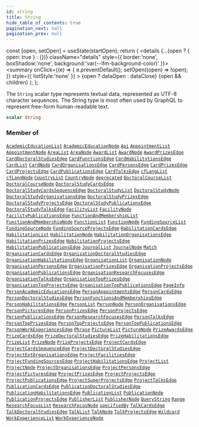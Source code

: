 ```yaml
---
id: string
title: String
hide_table_of_contents: true
pagination_next: null
pagination_prev: null
---
```







  const [open, setOpen] = useState(startOpen);
  return (
    <details {...(open ? { open: true } : {})} className="details" style={{ border:'none', boxShadow:'none', background:'var(--ifm-background-color)' }}>
      <summary
        onClick={(e) => {
          e.preventDefault();
          setOpen((open) => !open);
        }}
        style={{ listStyle:'none' }}
      >
      {open ? dataOpen : dataClose}
      </summary>
      {open && children}
    </details>
  );
};




The `String` scalar type represents textual data, represented as UTF-8 character sequences. The String type is most often used by GraphQL to represent free-form human-readable text.


```graphql
scalar String
```






### Member of

[`AcademicEducationList`](/cris/objects/academic-education-list)  <Badge class="secondary" text="object"/><Bullet />[`AcademicEducationNode`](/cris/objects/academic-education-node)  <Badge class="secondary" text="object"/><Bullet />[`Api`](/cris/objects/api)  <Badge class="secondary" text="object"/><Bullet />[`AppointmentList`](/cris/objects/appointment-list)  <Badge class="secondary" text="object"/><Bullet />[`AppointmentNode`](/cris/objects/appointment-node)  <Badge class="secondary" text="object"/><Bullet />[`AreaList`](/cris/objects/area-list)  <Badge class="secondary" text="object"/><Bullet />[`AreaNode`](/cris/objects/area-node)  <Badge class="secondary" text="object"/><Bullet />[`AwardList`](/cris/objects/award-list)  <Badge class="secondary" text="object"/><Bullet />[`AwardNode`](/cris/objects/award-node)  <Badge class="secondary" text="object"/><Bullet />[`AwardPrizesEdge`](/cris/objects/award-prizes-edge)  <Badge class="secondary" text="object"/><Bullet />[`CardDoctoralStudiesEdge`](/cris/objects/card-doctoral-studies-edge)  <Badge class="secondary" text="object"/><Bullet />[`CardFunctionsEdge`](/cris/objects/card-functions-edge)  <Badge class="secondary" text="object"/><Bullet />[`CardHabilitytionsEdge`](/cris/objects/card-habilitytions-edge)  <Badge class="secondary" text="object"/><Bullet />[`CardList`](/cris/objects/card-list)  <Badge class="secondary" text="object"/><Bullet />[`CardNode`](/cris/objects/card-node)  <Badge class="secondary" text="object"/><Bullet />[`CardOrganisationsEdge`](/cris/objects/card-organisations-edge)  <Badge class="secondary" text="object"/><Bullet />[`CardPersonsEdge`](/cris/objects/card-persons-edge)  <Badge class="secondary" text="object"/><Bullet />[`CardPrizesEdge`](/cris/objects/card-prizes-edge)  <Badge class="secondary" text="object"/><Bullet />[`CardProjectsEdge`](/cris/objects/card-projects-edge)  <Badge class="secondary" text="object"/><Bullet />[`CardPublicationsEdge`](/cris/objects/card-publications-edge)  <Badge class="secondary" text="object"/><Bullet />[`CardTalksEdge`](/cris/objects/card-talks-edge)  <Badge class="secondary" text="object"/><Bullet />[`cfLangList`](/cris/objects/cf-lang-list)  <Badge class="secondary" text="object"/><Bullet />[`cfLangNode`](/cris/objects/cf-lang-node)  <Badge class="secondary" text="object"/><Bullet />[`CountryList`](/cris/objects/country-list)  <Badge class="secondary" text="object"/><Bullet />[`CountryNode`](/cris/objects/country-node)  <Badge class="secondary" text="object"/><Bullet />[`deprecated`](/cris/directives/deprecated)  <Badge class="secondary" text="directive"/><Bullet />[`DoctoralCourseList`](/cris/objects/doctoral-course-list)  <Badge class="secondary" text="object"/><Bullet />[`DoctoralCourseNode`](/cris/objects/doctoral-course-node)  <Badge class="secondary" text="object"/><Bullet />[`DoctoralStudyCardsEdge`](/cris/objects/doctoral-study-cards-edge)  <Badge class="secondary" text="object"/><Bullet />[`DoctoralStudyCardsSequenceEdge`](/cris/objects/doctoral-study-cards-sequence-edge)  <Badge class="secondary" text="object"/><Bullet />[`DoctoralStudyList`](/cris/objects/doctoral-study-list)  <Badge class="secondary" text="object"/><Bullet />[`DoctoralStudyNode`](/cris/objects/doctoral-study-node)  <Badge class="secondary" text="object"/><Bullet />[`DoctoralStudyOrganisationsEdge`](/cris/objects/doctoral-study-organisations-edge)  <Badge class="secondary" text="object"/><Bullet />[`DoctoralStudyPrizesEdge`](/cris/objects/doctoral-study-prizes-edge)  <Badge class="secondary" text="object"/><Bullet />[`DoctoralStudyProjectsEdge`](/cris/objects/doctoral-study-projects-edge)  <Badge class="secondary" text="object"/><Bullet />[`DoctoralStudyPublicationsEdge`](/cris/objects/doctoral-study-publications-edge)  <Badge class="secondary" text="object"/><Bullet />[`DoctoralStudyTalksEdge`](/cris/objects/doctoral-study-talks-edge)  <Badge class="secondary" text="object"/><Bullet />[`FacilityList`](/cris/objects/facility-list)  <Badge class="secondary" text="object"/><Bullet />[`FacilityNode`](/cris/objects/facility-node)  <Badge class="secondary" text="object"/><Bullet />[`FacilityPublicationsEdge`](/cris/objects/facility-publications-edge)  <Badge class="secondary" text="object"/><Bullet />[`FunctionAndMembershipList`](/cris/objects/function-and-membership-list)  <Badge class="secondary" text="object"/><Bullet />[`FunctionAndMembershipNode`](/cris/objects/function-and-membership-node)  <Badge class="secondary" text="object"/><Bullet />[`FunctionList`](/cris/objects/function-list)  <Badge class="secondary" text="object"/><Bullet />[`FunctionNode`](/cris/objects/function-node)  <Badge class="secondary" text="object"/><Bullet />[`FundingSourceList`](/cris/objects/funding-source-list)  <Badge class="secondary" text="object"/><Bullet />[`FundingSourceNode`](/cris/objects/funding-source-node)  <Badge class="secondary" text="object"/><Bullet />[`FundingSourceProjectsEdge`](/cris/objects/funding-source-projects-edge)  <Badge class="secondary" text="object"/><Bullet />[`HabilitationCardsEdge`](/cris/objects/habilitation-cards-edge)  <Badge class="secondary" text="object"/><Bullet />[`HabilitationList`](/cris/objects/habilitation-list)  <Badge class="secondary" text="object"/><Bullet />[`HabilitationNode`](/cris/objects/habilitation-node)  <Badge class="secondary" text="object"/><Bullet />[`HabilitationOrganisationsEdge`](/cris/objects/habilitation-organisations-edge)  <Badge class="secondary" text="object"/><Bullet />[`HabilitationPrizesEdge`](/cris/objects/habilitation-prizes-edge)  <Badge class="secondary" text="object"/><Bullet />[`HabilitationProjectsEdge`](/cris/objects/habilitation-projects-edge)  <Badge class="secondary" text="object"/><Bullet />[`HabilitationPublicationsEdge`](/cris/objects/habilitation-publications-edge)  <Badge class="secondary" text="object"/><Bullet />[`JournalList`](/cris/objects/journal-list)  <Badge class="secondary" text="object"/><Bullet />[`JournalNode`](/cris/objects/journal-node)  <Badge class="secondary" text="object"/><Bullet />[`Match`](/cris/inputs/match)  <Badge class="secondary" text="input"/><Bullet />[`OrganisationCardsEdge`](/cris/objects/organisation-cards-edge)  <Badge class="secondary" text="object"/><Bullet />[`OrganisationDoctoralStudiesEdge`](/cris/objects/organisation-doctoral-studies-edge)  <Badge class="secondary" text="object"/><Bullet />[`OrganisationHabilitationsEdge`](/cris/objects/organisation-habilitations-edge)  <Badge class="secondary" text="object"/><Bullet />[`OrganisationList`](/cris/objects/organisation-list)  <Badge class="secondary" text="object"/><Bullet />[`OrganisationNode`](/cris/objects/organisation-node)  <Badge class="secondary" text="object"/><Bullet />[`OrganisationPersonsEdge`](/cris/objects/organisation-persons-edge)  <Badge class="secondary" text="object"/><Bullet />[`OrganisationPrizesEdge`](/cris/objects/organisation-prizes-edge)  <Badge class="secondary" text="object"/><Bullet />[`OrganisationProjectsEdge`](/cris/objects/organisation-projects-edge)  <Badge class="secondary" text="object"/><Bullet />[`OrganisationPublicationsEdge`](/cris/objects/organisation-publications-edge)  <Badge class="secondary" text="object"/><Bullet />[`OrganisationResearchFocusesEdge`](/cris/objects/organisation-research-focuses-edge)  <Badge class="secondary" text="object"/><Bullet />[`OrganisationTalksEdge`](/cris/objects/organisation-talks-edge)  <Badge class="secondary" text="object"/><Bullet />[`OrganisationTopPrizesEdge`](/cris/objects/organisation-top-prizes-edge)  <Badge class="secondary" text="object"/><Bullet />[`OrganisationTopProjectsEdge`](/cris/objects/organisation-top-projects-edge)  <Badge class="secondary" text="object"/><Bullet />[`OrganisationTopPublicationsEdge`](/cris/objects/organisation-top-publications-edge)  <Badge class="secondary" text="object"/><Bullet />[`PageInfo`](/cris/objects/page-info)  <Badge class="secondary" text="object"/><Bullet />[`PersonAcademicEducationsEdge`](/cris/objects/person-academic-educations-edge)  <Badge class="secondary" text="object"/><Bullet />[`PersonAppointmentsEdge`](/cris/objects/person-appointments-edge)  <Badge class="secondary" text="object"/><Bullet />[`PersonCardsEdge`](/cris/objects/person-cards-edge)  <Badge class="secondary" text="object"/><Bullet />[`PersonDoctoralStudiesEdge`](/cris/objects/person-doctoral-studies-edge)  <Badge class="secondary" text="object"/><Bullet />[`PersonFunctionsAndMembershipsEdge`](/cris/objects/person-functions-and-memberships-edge)  <Badge class="secondary" text="object"/><Bullet />[`PersonHabilitationsEdge`](/cris/objects/person-habilitations-edge)  <Badge class="secondary" text="object"/><Bullet />[`PersonList`](/cris/objects/person-list)  <Badge class="secondary" text="object"/><Bullet />[`PersonNode`](/cris/objects/person-node)  <Badge class="secondary" text="object"/><Bullet />[`PersonOrganisationsEdge`](/cris/objects/person-organisations-edge)  <Badge class="secondary" text="object"/><Bullet />[`PersonPicturesEdge`](/cris/objects/person-pictures-edge)  <Badge class="secondary" text="object"/><Bullet />[`PersonPrizesEdge`](/cris/objects/person-prizes-edge)  <Badge class="secondary" text="object"/><Bullet />[`PersonProjectsEdge`](/cris/objects/person-projects-edge)  <Badge class="secondary" text="object"/><Bullet />[`PersonPublicationsEdge`](/cris/objects/person-publications-edge)  <Badge class="secondary" text="object"/><Bullet />[`PersonResearchFocusesEdge`](/cris/objects/person-research-focuses-edge)  <Badge class="secondary" text="object"/><Bullet />[`PersonTalksEdge`](/cris/objects/person-talks-edge)  <Badge class="secondary" text="object"/><Bullet />[`PersonTopPrizesEdge`](/cris/objects/person-top-prizes-edge)  <Badge class="secondary" text="object"/><Bullet />[`PersonTopProjectsEdge`](/cris/objects/person-top-projects-edge)  <Badge class="secondary" text="object"/><Bullet />[`PersonTopPublicationsEdge`](/cris/objects/person-top-publications-edge)  <Badge class="secondary" text="object"/><Bullet />[`PersonWorkExperiencesEdge`](/cris/objects/person-work-experiences-edge)  <Badge class="secondary" text="object"/><Bullet />[`Phrase`](/cris/inputs/phrase)  <Badge class="secondary" text="input"/><Bullet />[`PictureList`](/cris/objects/picture-list)  <Badge class="secondary" text="object"/><Bullet />[`PictureNode`](/cris/objects/picture-node)  <Badge class="secondary" text="object"/><Bullet />[`PrizeAwardsEdge`](/cris/objects/prize-awards-edge)  <Badge class="secondary" text="object"/><Bullet />[`PrizeCardsEdge`](/cris/objects/prize-cards-edge)  <Badge class="secondary" text="object"/><Bullet />[`PrizeDoctoralStudiesEdge`](/cris/objects/prize-doctoral-studies-edge)  <Badge class="secondary" text="object"/><Bullet />[`PrizeHabilitationsEdge`](/cris/objects/prize-habilitations-edge)  <Badge class="secondary" text="object"/><Bullet />[`PrizeList`](/cris/objects/prize-list)  <Badge class="secondary" text="object"/><Bullet />[`PrizeNode`](/cris/objects/prize-node)  <Badge class="secondary" text="object"/><Bullet />[`PrizeProjectsEdge`](/cris/objects/prize-projects-edge)  <Badge class="secondary" text="object"/><Bullet />[`ProjectCardsEdge`](/cris/objects/project-cards-edge)  <Badge class="secondary" text="object"/><Bullet />[`ProjectCardsSequenceEdge`](/cris/objects/project-cards-sequence-edge)  <Badge class="secondary" text="object"/><Bullet />[`ProjectDoctoralStudiesEdge`](/cris/objects/project-doctoral-studies-edge)  <Badge class="secondary" text="object"/><Bullet />[`ProjectExtOrganisationsEdge`](/cris/objects/project-ext-organisations-edge)  <Badge class="secondary" text="object"/><Bullet />[`ProjectFacilitiesEdge`](/cris/objects/project-facilities-edge)  <Badge class="secondary" text="object"/><Bullet />[`ProjectFundingSourcesEdge`](/cris/objects/project-funding-sources-edge)  <Badge class="secondary" text="object"/><Bullet />[`ProjectHabilitationsEdge`](/cris/objects/project-habilitations-edge)  <Badge class="secondary" text="object"/><Bullet />[`ProjectList`](/cris/objects/project-list)  <Badge class="secondary" text="object"/><Bullet />[`ProjectNode`](/cris/objects/project-node)  <Badge class="secondary" text="object"/><Bullet />[`ProjectOrganisationsEdge`](/cris/objects/project-organisations-edge)  <Badge class="secondary" text="object"/><Bullet />[`ProjectPersonsEdge`](/cris/objects/project-persons-edge)  <Badge class="secondary" text="object"/><Bullet />[`ProjectPicturesEdge`](/cris/objects/project-pictures-edge)  <Badge class="secondary" text="object"/><Bullet />[`ProjectPrizesEdge`](/cris/objects/project-prizes-edge)  <Badge class="secondary" text="object"/><Bullet />[`ProjectProjectsEdge`](/cris/objects/project-projects-edge)  <Badge class="secondary" text="object"/><Bullet />[`ProjectPublicationsEdge`](/cris/objects/project-publications-edge)  <Badge class="secondary" text="object"/><Bullet />[`ProjectSuperProjectsEdge`](/cris/objects/project-super-projects-edge)  <Badge class="secondary" text="object"/><Bullet />[`ProjectTalksEdge`](/cris/objects/project-talks-edge)  <Badge class="secondary" text="object"/><Bullet />[`PublicationCardsEdge`](/cris/objects/publication-cards-edge)  <Badge class="secondary" text="object"/><Bullet />[`PublicationDoctoralStudiesEdge`](/cris/objects/publication-doctoral-studies-edge)  <Badge class="secondary" text="object"/><Bullet />[`PublicationHabilitationsEdge`](/cris/objects/publication-habilitations-edge)  <Badge class="secondary" text="object"/><Bullet />[`PublicationList`](/cris/objects/publication-list)  <Badge class="secondary" text="object"/><Bullet />[`PublicationNode`](/cris/objects/publication-node)  <Badge class="secondary" text="object"/><Bullet />[`PublicationProjectsEdge`](/cris/objects/publication-projects-edge)  <Badge class="secondary" text="object"/><Bullet />[`PublisherList`](/cris/objects/publisher-list)  <Badge class="secondary" text="object"/><Bullet />[`PublisherNode`](/cris/objects/publisher-node)  <Badge class="secondary" text="object"/><Bullet />[`QueryString`](/cris/inputs/query-string)  <Badge class="secondary" text="input"/><Bullet />[`Range`](/cris/inputs/range)  <Badge class="secondary" text="input"/><Bullet />[`ResearchFocusList`](/cris/objects/research-focus-list)  <Badge class="secondary" text="object"/><Bullet />[`ResearchFocusNode`](/cris/objects/research-focus-node)  <Badge class="secondary" text="object"/><Bullet />[`specifiedBy`](/cris/directives/specified-by)  <Badge class="secondary" text="directive"/><Bullet />[`TalkCardsEdge`](/cris/objects/talk-cards-edge)  <Badge class="secondary" text="object"/><Bullet />[`TalkDoctoralStudiesEdge`](/cris/objects/talk-doctoral-studies-edge)  <Badge class="secondary" text="object"/><Bullet />[`TalkList`](/cris/objects/talk-list)  <Badge class="secondary" text="object"/><Bullet />[`TalkNode`](/cris/objects/talk-node)  <Badge class="secondary" text="object"/><Bullet />[`TalkProjectsEdge`](/cris/objects/talk-projects-edge)  <Badge class="secondary" text="object"/><Bullet />[`Wildcard`](/cris/inputs/wildcard)  <Badge class="secondary" text="input"/><Bullet />[`WorkExperienceList`](/cris/objects/work-experience-list)  <Badge class="secondary" text="object"/><Bullet />[`WorkExperienceNode`](/cris/objects/work-experience-node)  <Badge class="secondary" text="object"/>

